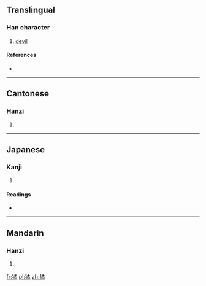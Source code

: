 ==Translingual==

===Han character===
{{Han char|rn=94|rad=犬|as=12|sn=15|four=4722<sub>7</sub>|canj=大竹弓竹月 (KHNHB)}}

# [[devil]]

====References====
* {{Han ref|kx=0718.210|dkj=20684|dj=1129.310|hdz=21369.130|uh=735D|ud=29533|bh=E67A|bd=59002}}

----

==Cantonese==

===Hanzi===
{{yue-hanzi|jyut=wat6|y=wat6}}

# {{defn|lang=yue|sort=犬12}}

----

==Japanese==

===Kanji===
{{ja-kanji|grade=|rs=犬12}}

# {{defn|lang=ja|sort=犬12}}

====Readings====
* {{ja-readings|on=[[きつ]] (kitsu), [[きち]] (kichi), [[いつ]] (itsu), [[いち]] (ichi)|kun=[[くるう]] (kuruu)}}

----

==Mandarin==

===Hanzi===
{{cmn-hanzi|pin=[[yù]] ([[yu4]])|wg=yü<sup>4</sup>}}

# {{defn|lang=cmn|sort=犬12}}

[[fr:獝]]
[[pl:獝]]
[[zh:獝]]